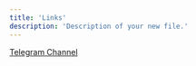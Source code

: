 ```yaml
---
title: 'Links'
description: 'Description of your new file.'
---
```


[<Icon icon="fa-brands fa-telegram" iconType="solid" /> Telegram Channel](https://t.me/channel_10101art)
